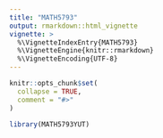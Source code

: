 ```yaml
---
title: "MATH5793"
output: rmarkdown::html_vignette
vignette: >
  %\VignetteIndexEntry{MATH5793}
  %\VignetteEngine{knitr::rmarkdown}
  %\VignetteEncoding{UTF-8}
---
```


```r
knitr::opts_chunk$set(
  collapse = TRUE,
  comment = "#>"
)
```

```r
library(MATH5793YUT)
```
